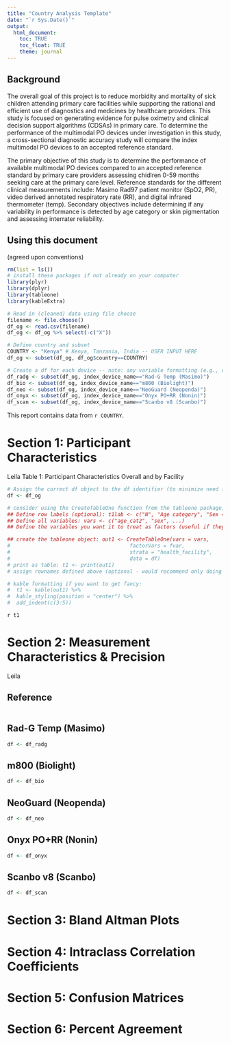 ```yaml
---
title: "Country Analysis Template"
date: "`r Sys.Date()`"
output: 
  html_document:
    toc: TRUE
    toc_float: TRUE
    theme: journal
---
```


## Background

The overall goal of this project is to reduce morbidity and mortality of sick children attending primary care facilities while supporting the rational and efficient use of diagnostics and medicines by healthcare providers. This study is focused on generating evidence for pulse oximetry and clinical decision support algorithms (CDSAs) in primary care. To determine the performance of the multimodal PO devices under investigation in this study, a cross-sectional diagnostic accuracy study will compare the index multimodal PO devices to an accepted reference standard.

The primary objective of this study is to determine the performance of available multimodal PO devices compared to an accepted reference standard by primary care providers assessing chidlren 0-59 months seeking care at the primary care level. Reference standards for the different clinical measurements include: Masimo Rad97 patient monitor (SpO2, PR), video derived annotated respiratory rate (RR), and digital infrared thermometer (temp). Secondary objectives include determining if any variability in performance is detected by age category or skin pigmentation and assessing interrater reliability.

## Using this document

(agreed upon conventions)

```r
rm(list = ls())
# install these packages if not already on your computer
library(plyr)
library(dplyr)
library(tableone)
library(kableExtra)

# Read in (cleaned) data using file choose
filename <- file.choose()
df_og <- read.csv(filename)
df_og <- df_og %>% select(-c("X"))

# Define country and subset
COUNTRY <- "Kenya" # Kenya, Tanzania, India -- USER INPUT HERE
df_og <- subset(df_og, df_og$country==COUNTRY)

# Create a df for each device -- note: any variable formatting (e.g., converting to factors) or additional variable creation should happen prior to creating these little dataframes
df_radg <- subset(df_og, index_device_name=="Rad-G Temp (Masimo)")
df_bio <- subset(df_og, index_device_name=="m800 (Biolight)")
df_neo <- subset(df_og, index_device_name=="NeoGuard (Neopenda)")
df_onyx <- subset(df_og, index_device_name=="Onyx PO+RR (Nonin)")
df_scan <- subset(df_og, index_device_name=="Scanbo v8 (Scanbo)")
```

This report contains data from `r COUNTRY`.

# Section 1: Participant Characteristics {.tabset}
Leila
Table 1: Participant Characteristics Overall and by Facility
```r
# Assign the correct df object to the df identifier (to minimize need for syntactical updates -- less important for this section, more important for other sections)
df <- df_og

# consider using the CreateTableOne function from the tableone package, example:
## Define row labels (optional): t1lab <- c("N", "Age category", "Sex = Male (%)", ...)
## Define all variables: vars <- c("age_cat2", "sex", ...)
## Define the variables you want it to treat as factors (useful if they could be perceived as continuous): fvar <- c("age_cat2", sex", ...)

## create the tableone object: out1 <- CreateTableOne(vars = vars,
#                                       factorVars = fvar,
#                                       strata = "health_facility",
#                                       data = df)
# print as table: t1 <- print(out1)
# assign rownames defined above (optional - would recommend only doing this once the rows are set so you know what each one is): rownames(t1) <- c(t1lab)

# kable formatting if you want to get fancy: 
#  t1 <- kable(out1) %>%
#  kable_styling(position = "center") %>%
#  add_indent(c(3:5))
```
`r t1`

# Section 2: Measurement Characteristics & Precision {.tabset}
Leila

## Reference
```r

```


## Rad-G Temp (Masimo)
```r
df <- df_radg

```


## m800 (Biolight)
```r
df <- df_bio

```

## NeoGuard (Neopenda)
```r
df <- df_neo

```

## Onyx PO+RR (Nonin)
```r
df <- df_onyx

```

## Scanbo v8 (Scanbo)
```r
df <- df_scan

```

# Section 3: Bland Altman Plots {.tabset}

# Section 4: Intraclass Correlation Coefficients {.tabset}

# Section 5: Confusion Matrices {.tabset}

# Section 6: Percent Agreement {.tabset}

